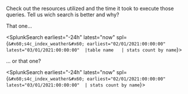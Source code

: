 
Check out the resources utilized and the time it took to execute those queries. Tell us wich search is better and why?

That one...

<SplunkSearch earliest="-24h" latest="now" spl={`&#x60;s4c_index_weather&#x60; earliest="02/01/2021:00:00:00" latest="03/01/2021:00:00:00" 
|table name  
| stats count by name`}>
</SplunkSearch>

... or that one?

<SplunkSearch earliest="-24h" latest="now" spl={`&#x60;s4c_index_weather&#x60; earliest="02/01/2021:00:00:00" latest="03/01/2021:00:00:00" 
| stats count by name`}>
</SplunkSearch>